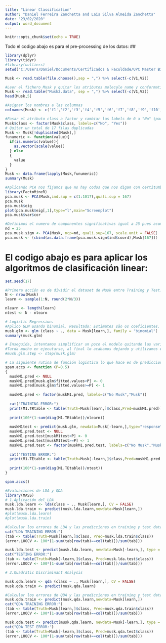 ```yaml
---
title: "Linear Classification"
author: "Daniel Ferreira Zanchetta and Lais Silva Almeida Zanchetta"
date: "23/02/2020"
output: word_document
---
```


```r
knitr::opts_chunk$set(echo = TRUE)
```

Todo el codigo abajo es para el pre-processing de los datos:
## 
```r
library(dplyr)
library(tidyr)
#library(outliers)
setwd("C:/Users/Daniel/Documents/Certificados & Faculdade/UPC Master Big Data/Data Analytics/Mathematical Foundations/Clase4/Musk")

Musk <- read.table(file.choose(),sep = ",") %>% select(-c(V1,V2))

#Leer el fichero Musk y quitar los atributos molecule_name y conformation_name
Musk <- read.table("Musk2.data", sep = ",") %>% select(-c(V1,V2))
head(Musk,5)

#Asignar los nombres a las columnas
colnames(Musk) <- c('f1','f2','f3','f4','f5','f6','f7','f8','f9','f10','f11','f12','f13','f14','f15','f16','f17','f18','f19','f20','f21','f22','f23','f24','f25','f26','f27','f28','f29','f30','f31','f32','f33','f34','f35','f36','f37','f38','f39','f40','f41','f42','f43','f44','f45','f46','f47','f48','f49','f50','f51','f52','f53','f54','f55','f56','f57','f58','f59','f60','f61','f62','f63','f64','f65','f66','f67','f68','f69','f70','f71','f72','f73','f74','f75','f76','f77','f78','f79','f80','f81','f82','f83','f84','f85','f86','f87','f88','f89','f90','f91','f92','f93','f94','f95','f96','f97','f98','f99','f100','f101','f102','f103','f104','f105','f106','f107','f108','f109','f110','f111','f112','f113','f114','f115','f116','f117','f118','f119','f120','f121','f122','f123','f124','f125','f126','f127','f128','f129','f130','f131','f132','f133','f134','f135','f136','f137','f138','f139','f140','f141','f142','f143','f144','f145','f146','f147','f148','f149','f150','f151','f152','f153','f154','f155','f156','f157','f158','f159','f160','f161','f162','f163','f164','f165','f166', 'class')

#Pasar el atributo class a factor y cambiar las labels de 0 a "No" (para No Musk) y de 1 a "Yes" para el caso de Musk
Musk$class <- factor(Musk$class, labels=c("No", "Yes"))
# Quitar un total de 17 filas duplicadas
Musk <- Musk[!duplicated(Musk),]
funumeric <- function(value){
  if(is.numeric(value)){
    as.vector(scale(value))
  } else
  {
    value
  }
}
Musk <- data.frame(lapply(Musk,funumeric))
summary(Musk)

#Aplicando PCA nos fijamos que no hay codos que nos digan con certitumbre cuantos componentes significativas hay. Se nota que hay un pequeño codo convexo a un valor aproximado a 15 pero no se podría decir con toda certeza que esta seria la cantidad de componentes significativos
library(FactoMineR)
pca.musk <- PCA(Musk,ind.sup = c(1:1017),quali.sup = 167)
pca.musk
pca.musk$eig
plot(pca.musk$eig[,1],type="l",main="Screenplot")
pca.musk$var$cor

#Definimos el numero de componentes significativas igual a 25 pues acumula 90,08% de dimensiones significativas 
nd = 25 
pca.musk.sign <- PCA(Musk, ncp=nd, quali.sup=167, scale.unit = FALSE)
pca.musk <- (cbind(as.data.frame(pca.musk.sign$ind$coord),Musk[167]))
```

# El codigo abajo es para aplicar los algoritmos de clasificación linear:
```r
set.seed(17)

#Primera acción es de dividir el dataset de Musk entre Training y Test. Dejamos aprox el 66% para training.
N <- nrow(Musk)
learn <- sample(1:N, round(2*N/3))

nlearn <- length(learn)
ntest <- N - nlearn

# Logistic Regression.
#Aplico GLM usando binomial. Resultado: Estimates são os coeficientes. O que importa que é quanto mais asteriscos haja, menos relevante será a variavel - Treina o modelo
musk.glm <- glm (class ~ ., data = Musk[learn,], family = "binomial")
summary(musk.glm)

# Enseguida, intentamos simplificar un poco el modelo quitando las variables no significativas. Utilizamos función de step().
#Tarda mucho en ejecutarse, al final lo acabamos dejando y utilizamos el resultado del glm.
#musk.glm.step <- step(musk.glm)

# La siguiente rutina de función logistica lo que hace es de predicciones probabilisticas para los datos de training y los datos de test.
spam.accs <- function (P=0.5)
{
  muskM1.pred <- NULL
  muskM1.pred[musk.glm$fitted.values<P] <- 0
  muskM1.pred[musk.glm$fitted.values>=P] <- 1
  
  muskM1.pred <- factor(muskM1.pred, labels=c("No Musk","Musk"))
  
  cat("TRAINING ERROR:")
  print(M1.TRtable <- table(Truth=Musk[learn,]$class,Pred=muskM1.pred))
  
  print(100*(1-sum(diag(M1.TRtable))/nlearn))
   
  muskM1test <- predict(musk.glm, newdata=Musk[-learn,],type="response")
  muskM1.pred.test <- NULL
  muskM1.pred.test[muskM1test<P] <- 0
  muskM1.pred.test[muskM1test>=P] <- 1
  muskM1.pred.test <- factor(muskM1.pred.test, labels=c("No Musk","Musk"))
  
  cat("TESTING ERROR:")
  print(M1.TEtable <- table(Truth=Musk[-learn,]$class,Pred=muskM1.pred.test))
  
  print(100*(1-sum(diag(M1.TEtable))/ntest))
}

spam.accs()

#Evaluaciones de LDA y QDA
library(MASS)
# 1.Aplicación del LDA
musk.lda.learn <- lda(class ~ ., Musk[learn,], CV = FALSE)
musk.lda.train <- predict(musk.lda.learn,newdata=Musk[learn,])
#plot(musk.lda.learn)
#plot(musk.lda.train)

#Calcular los errores de LDA y las predicciones en training y test data
cat("LDA TRAINING ERROR:")
(tab <- table(Truth=Musk[learn,]$class, Pred=musk.lda.train$class))
(error.LOOCV <- 100*(1-sum(tab[row(tab)==col(tab)])/sum(tab)))

musk.lda.test <- predict(musk.lda.learn, newdata=Musk[-learn,], type = "response")
cat("TESTING ERROR:")
(tab <- table(Truth=Musk[-learn,]$class, Pred=musk.lda.test$class))
(error.LOOCV <- 100*(1-sum(tab[row(tab)==col(tab)])/sum(tab)))  

# 2.Quadratic Discriminant Analysis

musk.qda.learn <- qda (class ~ ., Musk[learn,], CV = FALSE)
musk.qda.train <- predict(musk.qda.learn)

#Calcular los errores de QDA y las predicciones en training y test data
musk.qda.train <- predict(musk.qda.learn,newdata=Musk[learn,])
cat("QDA TRAINING ERROR:")
(tab <- table(Truth=Musk[learn,]$class, Pred=musk.qda.train$class))
(error.LOOCV <- 100*(1-sum(tab[row(tab)==col(tab)])/sum(tab)))

musk.qda.test <- predict(musk.qda.learn, newdata=Musk[-learn,], type = "response")
cat("QDA TEST ERROR:")
(tab <- table(Truth=Musk[-learn,]$class, Pred=musk.qda.test$class))
(error.LOOCV <- 100*(1-sum(tab[row(tab)==col(tab)])/sum(tab)))
```